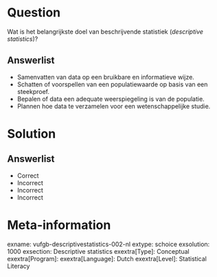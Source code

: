 Question
========
  
Wat is het belangrijkste doel van beschrijvende statistiek (*descriptive statistics*)?
  
Answerlist
----------
* Samenvatten van data op een bruikbare en informatieve wijze.
* Schatten of voorspellen van een populatiewaarde op basis van een steekproef.
* Bepalen of data een adequate weerspiegeling is van de populatie.
* Plannen hoe data te verzamelen voor een wetenschappelijke studie.


Solution
========

Answerlist
----------
* Correct
* Incorrect
* Incorrect
* Incorrect

Meta-information
================
exname: vufgb-descriptivestatistics-002-nl
extype: schoice
exsolution: 1000
exsection: Descriptive statistics
exextra[Type]: Conceptual
exextra[Program]: 
exextra[Language]: Dutch
exextra[Level]: Statistical Literacy